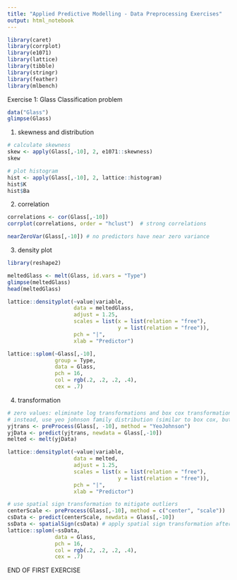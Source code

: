 ```yaml
---
title: "Applied Predictive Modelling - Data Preprocessing Exercises"
output: html_notebook
---
```

```r
library(caret)
library(corrplot)
library(e1071)
library(lattice)
library(tibble)
library(stringr)
library(feather)
library(mlbench)
```

Exercise 1: Glass Classification problem
```r
data("Glass")
glimpse(Glass)
```

1) skewness and distribution
```r
# calculate skewness
skew <- apply(Glass[,-10], 2, e1071::skewness)
skew

# plot histogram
hist <- apply(Glass[,-10], 2, lattice::histogram)
hist$K
hist$Ba
```

2) correlation
```r
correlations <- cor(Glass[,-10])
corrplot(correlations, order = "hclust")  # strong correlations
```

```r
nearZeroVar(Glass[,-10]) # no predictors have near zero variance
```

3) density plot
```r
library(reshape2)

meltedGlass <- melt(Glass, id.vars = "Type")
glimpse(meltedGlass)
head(meltedGlass)

lattice::densityplot(~value|variable,
                     data = meltedGlass,
                     adjust = 1.25,
                     scales = list(x = list(relation = "free"),
                                   y = list(relation = "free")),
                     pch = "|",
                     xlab = "Predictor")
```

```r
lattice::splom(~Glass[,-10],
               group = Type,
               data = Glass,
               pch = 16,
               col = rgb(.2, .2, .2, .4),
               cex = .7) 
```

4) transformation
```r
# zero values: eliminate log transformations and box cox transformations
# instead, use yeo johnson family distribution (similar to box cox, but can handle negative or zero values)
yjtrans <- preProcess(Glass[, -10], method = "YeoJohnson")
yjData <- predict(yjtrans, newdata = Glass[,-10])
melted <- melt(yjData)
```
```r
lattice::densityplot(~value|variable,
                     data = melted,
                     adjust = 1.25,
                     scales = list(x = list(relation = "free"),
                                   y = list(relation = "free")),
                     pch = "|",
                     xlab = "Predictor")
```
```r
# use spatial sign transformation to mitigate outliers
centerScale <- preProcess(Glass[,-10], method = c("center", "scale"))
csData <- predict(centerScale, newdata = Glass[,-10])
ssData <- spatialSign(csData) # apply spatial sign transformation after centering and scaling; input variables have to all be numeric data (factors not allowed)
lattice::splom(~ssData,
               data = Glass,
               pch = 16,
               col = rgb(.2, .2, .2, .4),
               cex = .7) 
```
END OF FIRST EXERCISE
